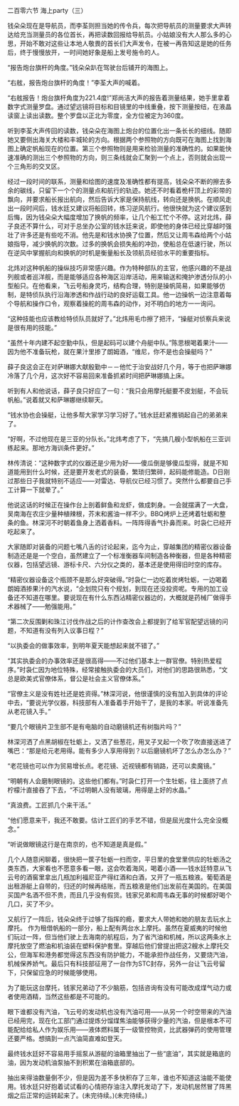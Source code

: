 

二百零六节 海上party（三）

钱朵朵现在是导航员，而李荃则担当她的传令兵，每次把导航员的测量要求大声转达给充当测量员的各位首长，再把读数回报给导航员。小姑娘没有大人那么多的心思，开始不敢对这些让本地人敬畏的首长们大声发令，在被一再告知这是她的任务后，终于慢慢放开，一时间她好象是船上发号施令的人。

“报告炮台旗杆的角度。”钱朵朵趴在驾驶台后铺开的海图上。

“右舷，报告炮台旗杆的角度！”李荃大声的喊着。

“右舷报告！炮台旗杆角度为221.4度!”郑尚洁大声的报告着测量结果，她手里拿着数字式测量罗盘。通过望远镜将目标和目镜里的中线重叠，按下测量按纽，在液晶读窗上读出读数。整个罗盘以正北为零度，全方位被定为360度。

听到李荃大声传回的读数，钱朵朵在海图上炮台的位置化出一条长长的细线。随即她又要侧出海关大楼和丰城轮的方向。根据两个参照物的方向既可在海图上找到海图上确定帆船现在的位置。第三个参照物则是用来检验测量的准确性的。如果能快速准确的测出三个参照物的方向，则三条线就会汇聚到一个点上，否则就会出现一个三角形的交叉区。

经过一段时间的联系，测量和绘图的速度及准确性都有提高，钱朵朵不断的擦去多余的碳线，只留下一个个的测量点和航行的轨迹。她还不时看着桅杆顶上的彩带的飘向，并要求船长报出航向，然后告诉大家是保持航线，转向还是换帆。在顺风走出一段时间后，钱水廷又建议将船回转，练习逆风航行。他很快就为这个建议感到后悔，因为钱朵朵大幅度增加了换帆的频率，让几个船工忙个不停。这对北炜，薛子良还不算什么，可对于总坐办公室的钱水廷来说，即使他的身体已经比穿越时强壮了许多还是有些吃不消。他先是和钱水协换了位置，然后又让周韦森给两个小姑娘指导，减少换帆的次数。过多的换帆会损失船的冲劲，使船总在低速行驶，所以在逆风中掌握航向和换帆的时机是衡量船长及领航员经验水平的重要指标。

北炜对这种帆船的操纵技巧非常感兴趣。作为特种部队的主官，他感兴趣的不是战列舰或者巡洋舰，而是能够适应各种海区沿岸活动，用来输送和掩护渗透分队的小型船只。在他看来，飞云号船身灵巧，结构合理，特别是操帆简易，如果能够仿制，是特侦队执行沿海渗透和作战行动的良好运载工具。他一边操帆一边注意着每个导航和操作口令，观察着操舵的周韦森的动作，对不明白的地方一一询问。

“这种技能也应该教给特侦队员就好了。”北炜用毛巾擦了把汗，“操艇对侦察兵来说是很有用的技能。”

“虽然十年内建不起空勤中队，但是起码可以建个舟艇中队。”陈思根喝着果汁――因为他不准备玩枪，就在果汁里掺了朗姆酒，“维尼，你不是也会操艇吗？”

薛子良这会正在对萨琳娜大献殷勤中－－他忙于治安战好几个月，等于也把萨琳娜冷落了几个月，这次好不容易回来准备抓紧时间把萨琳娜搞上床。

听到有人和他说话，薛子良只好应了一句：“我只会用摩托艇要不皮划艇，不会玩帆船。”说着就又和萨琳娜继续聊天。

“钱水协也会操艇，让他多帮大家学习学习好了。”钱水廷赶紧推销起自己的弟弟来了。

“好啊，不过他现在是三亚的分队长。”北炜考虑了下，“先搞几艘小型帆船在三亚训练起来。那地方海训条件更好。”

林传清说：“这种数字式的仪器还是少用为好――傻瓜倒是够傻瓜型得，就是不知道能用到什么时候，还是要开发老式的装备，繁琐归繁碎，起码能修能造。D日刚过那些日子我就特别不适应――对雷达、导航仪已经习惯了。突然什么都要自己手工计算一下就晕了。”

他说这话的时候正在操作台上剖着鲜鱼和龙虾，做成刺身。一会就摆满了一大盘，吴南海在农庄少量种植辣根，芥末和酱油一样不少。BBQ烤炉上还烤着牡蛎和整条的鱼。林深河不时朝着鱼身上洒着香料。一阵阵得香气扑鼻而来。时袅仁已经开吃起来了。

大家随即对装备的问题七嘴八舌的讨论起来，迄今为止，穿越集团的精密仪器设备制造还是是一个空白，虽然建立了一个标准衡器车间制造各种衡器，但是各种精密仪器，包括望远镜、游标卡尺、六分仪之类的，基本还是使用得旧时空的库存。

“精密仪器设备这个瓶颈不是那么好突破得。”时袅仁一边吃着炭烤牡蛎，一边喝着朗姆酒掺果汁的汽水说，“企划院只有个规划，到现在还没投资呢。专用的加工设备还不知道在哪里。要说现在有什么东西沾精密仪器边的，大概就是药械厂做得手术器械了――勉强能用。”

“第二次反围剿和珠江讨伐作战之后的计作查改会上都提到了给军官配望远镜的问题，不知道有没有列入议事日程？”

“以执委会的做事效率，到明年夏天能想起来就不错了。”

“其实执委会的办事效率还是很高得――不过他们基本上一群官僚。特别热爱程序。”时袅仁因为地位特殊，经常接触执委会的大员们，对他们的思路很熟悉，“文总是欧美式官僚体系，督公是社会主义官僚体系。”

“官僚主义是没有姓社还是姓资得。”林深河说，他很谨慎的没有加入到具体的评论中去，“要说光学仪器，科技部有人准备着手开始干了，是我的本家。听说准备先从老花镜入手。”

“要几个眼镜片卫生部不是有电脑的自动磨镜机还有树脂片吗？”

林深河洒了点黑胡椒在牡蛎上，又洒了些葱花，用叉子叉起一个吹了吹直接送进了嘴巴：“那是给元老用得。能有多少人享用得到？以后磨镜机坏了怎么办怎么办？”

“老花镜也可以作为贸易增长点。老花镜、近视镜都有销路，还可以卖魔镜。”

“明朝有人会磨制眼镜的。这些他们都有。”时袅仁打开一个生牡蛎，往上面挤了点柠檬汁直接吞了下去，“不过明朝人没有玻璃，用得是上好的水晶。”

“真浪费。工匠抓几个来干活。”

“他们愿意来干，我还不敢要。估计工匠们的手艺不错，但是屈光度什么完全没概念。”

“听说做眼镜这行是在南京的，也不知道是真是假。”

几个人随意闲聊着，很快把一筐子牡蛎一扫而空，平日里的食堂里供应的牡蛎汤之类东西，大家看也不愿意多看一眼，这会吹着海风，喝着小酒――钱水廷特意从飞云号的酒窖里拿出几瓶加利福尼亚产得红酒和白酒，又开了一瓶五粮液。葡萄酒是出租游艇上自带的，归还的时候再结账，而五粮液是他们出发前在美国的。在美国买国产名酒不但不贵，而且几乎没有假货。钱家兄弟和周韦森无事的时候都好喝个几口，买了不少。

又航行了一阵后，钱朵朵终于过够了指挥的瘾，要求大人带她和她的朋友去玩水上摩托。 作为租借帆船的一部分，船上配有两台水上摩托。虽然在夏威夷的时候他们玩过一阵，但当他们驶上去海南的航程后，为了省汽油和机械，所以这两条水上摩托放空了燃油和机油装在塑料保护套里。穿越后他们曾提出把这2艘水上摩托交公，但海军和港务都觉得这东西没有防护能力，不能承担作战任务，又要烧汽油，机械保养娇气。最后只有科技部征用了一台作为STC封存，另外一台让飞云号留下，只保留应急的时候能够使用。

为了能玩这台摩托，钱家兄弟动了不少脑筋，包括咨询有没有可能改成煤气动力或者使用酒精，当然这些都是不可能的。

眼下谁都没有汽油，飞云号的发动机也没有汽油可用――从另一个时空带来的汽油已经用完，现在化工部门通过提炼分馏煤焦油能够获得少量的汽油，但是根本不可能配给给私人作为娱乐用――液体燃料属于一级管控物资，比武器弹药的使用管理还要严格。想搞到一点汽油简直难如登天。

最终钱水廷好不容易用手摇泵从游艇的油箱里抽出了一些“底油”，其实就是箱底的油，因为发动机油泵抽不到积累在油箱底部的。

抽出来得油数量倒不少，但是因为差不多快积存了三年，谁也不知道这油能不能使用。钱水廷只好抱着试试看的心情把存油注入摩托发动了下，发动机居然冒了阵黑烟之后正常的运转起来了。(未完待续。)(未完待续。)

